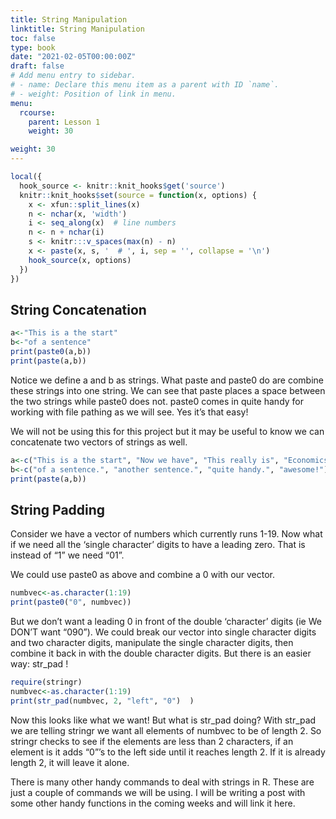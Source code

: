 ```yaml
---
title: String Manipulation
linktitle: String Manipulation
toc: false
type: book
date: "2021-02-05T00:00:00Z"
draft: false
# Add menu entry to sidebar.
# - name: Declare this menu item as a parent with ID `name`.
# - weight: Position of link in menu.
menu:
  rcourse:
    parent: Lesson 1
    weight: 30

weight: 30
---
```


```r
local({
  hook_source <- knitr::knit_hooks$get('source')
  knitr::knit_hooks$set(source = function(x, options) {
    x <- xfun::split_lines(x)
    n <- nchar(x, 'width')
    i <- seq_along(x)  # line numbers
    n <- n + nchar(i)
    s <- knitr:::v_spaces(max(n) - n)
    x <- paste(x, s, '  # ', i, sep = '', collapse = '\n')
    hook_source(x, options)
  })
})
```


## String Concatenation
```r
a<-"This is a the start"
b<-"of a sentence"
print(paste0(a,b))
print(paste(a,b))
```
Notice we define a and b as strings. What paste and paste0 do are combine these strings into one string. We can see that paste places a space between the two strings while paste0 does not. paste0 comes in quite handy for working with file pathing as we will see. Yes it's that easy!

We will not be using this for this project but it may be useful to know we can concatenate two vectors of strings as well. 
```r
a<-c("This is a the start", "Now we have", "This really is", "Economics is")
b<-c("of a sentence.", "another sentence.", "quite handy.", "awesome!")
print(paste(a,b))
```


## String Padding

Consider we have a vector of numbers which currently runs 1-19. Now what if we need all the 'single character' digits to have a leading zero. That is instead of "1" we need "01". 

We could use paste0 as above and combine a 0 with our vector.
```r
numbvec<-as.character(1:19)
print(paste0("0", numbvec))
```

But we don’t want a leading 0 in front of the double ‘character’ digits (ie We DON’T want “090”). We could break our vector into single character digits and two character digits, manipulate the single character digits, then combine it back in with the double character digits. But there is an easier way: str_pad !

```r
require(stringr)
numbvec<-as.character(1:19)
print(str_pad(numbvec, 2, "left", "0")  )
```

Now this looks like what we want! But what is str_pad doing? With str_pad we are telling stringr we want all elements of numbvec to be of length 2. So stringr checks to see if the elements are less than 2 characters, if an element is it adds “0”’s to the left side until it reaches length 2. If it is already length 2, it will leave it alone.

There is many other handy commands to deal with strings in R. These are just a couple of commands we will be using. I will be writing a post with some other handy functions in the coming weeks and will link it here.



